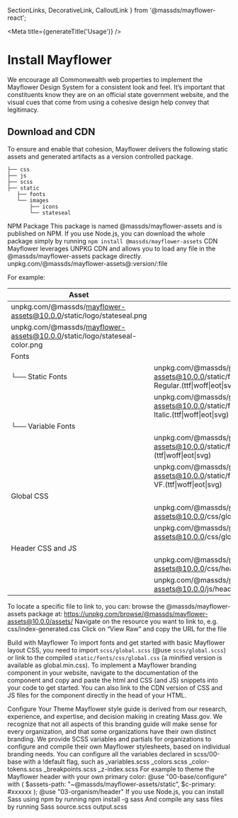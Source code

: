   SectionLinks, DecorativeLink, CalloutLink
} from '@massds/mayflower-react';


<Meta title={generateTitle('Usage')} />

# Install Mayflower

We encourage all Commonwealth web properties to implement the Mayflower Design System for a consistent look and feel. It’s important that constituents know they are on an official state government website, and the visual cues that come from using a cohesive design help convey that legitimacy.

## Download and CDN
To ensure and enable that cohesion, Mayflower delivers the following static assets and generated artifacts as a version controlled package.
```
├── css
├── js
├── scss
├── static
   ├── fonts
   └── images
       ├── icons
       └── stateseal
```

NPM Package
This package is named @massds/mayflower-assets and is published on NPM. If you use Node.js, you can download the whole package simply by running
`npm install @massds/mayflower-assets`
CDN
Mayflower leverages UNPKG CDN and allows you to load any file in the @massds/mayflower-assets package directly.
unpkg.com/@massds/mayflower-assets@:version/:file

For example:

| Asset | CDN  |
|---|---|
| unpkg.com/@massds/mayflower-assets@10.0.0/static/logo/stateseal.png |
| unpkg.com/@massds/mayflower-assets@10.0.0/static/logo/stateseal-color.png |
| Fonts |
|  └── Static Fonts | unpkg.com/@massds/mayflower-assets@10.0.0/static/fonts/noto/Latin/NotoSans-Regular.(ttf\|woff\|eot\|svg) |
| | unpkg.com/@massds/mayflower-assets@10.0.0/static/fonts/noto/Latin/NotoSans-Italic.(ttf\|woff\|eot\|svg) |
| └── Variable Fonts |
| | unpkg.com/@massds/mayflower-assets@10.0.0/static/fonts/noto/Latin/NotoSans-VF.(ttf\|woff\|eot\|svg) |
| | unpkg.com/@massds/mayflower-assets@10.0.0/static/fonts/noto/Latin/NotoSansItalic-VF.(ttf\|woff\|eot\|svg) |
| Global CSS |
| | unpkg.com/@massds/mayflower-assets@10.0.0/css/global.css |
| | unpkg.com/@massds/mayflower-assets@10.0.0/css/global.min.css |
| Header CSS and JS |
| | unpkg.com/@massds/mayflower-assets@10.0.0/css/header.min.css |
| | unpkg.com/@massds/mayflower-assets@10.0.0/js/header.js |




To locate a specific file to link to, you can:
browse the @massds/mayflower-assets package at: https://unpkg.com/browse/@massds/mayflower-assets@10.0.0/assets/
Navigate on the resource you want to link to, e.g. css/index-generated.css
Click on “View Raw” and copy the URL for the file

Build with Mayflower
To import fonts and get started with basic Mayflower layout CSS, you need to import `scss/global.scss` (@use `scss/global.scss`) or link to the compiled `static/fonts/css/global.css` (a minified version is available as global.min.css).
To implement a Mayflower branding component in your website, navigate to the documentation of the component and copy and paste the html and CSS (and JS) snippets into your code to get started. You can also link to the CDN version of CSS and JS files for the component directly in the head of your HTML.

Configure Your Theme
Mayflower style guide is derived from our research, experience, and expertise, and decision making in creating Mass.gov. We recognize that not all aspects of this branding guide will make sense for every organization, and that some organizations have their own distinct branding. We provide SCSS variables and partials for organizations to configure and compile their own Mayflower stylesheets, based on individual branding needs.
You can configure all the variables declared in scss/00-base with a !default flag, such as _variables.scss _colors.scss _color-tokens.scss _breakpoints.scss _z-index.scss
For example to theme the Mayflower header with your own primary color:
@use "00-base/configure" with (
  $assets-path: "~@massds/mayflower-assets/static”,
  $c-primary: #xxxxxx
);
@use "03-organism/header"
If you use Node.js, you can install Sass using npm by running
npm install -g sass
And compile any sass files by running
Sass source.scss output.scss
